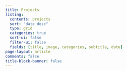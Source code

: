 ```yaml
---
title: Projects
listing:
  contents: projects
  sort: "date desc"
  type: grid
  categories: true
  sort-ui: false
  filter-ui: false
  fields: [title, image, categories, subtitle, date]
page-layout: article
comments: false
title-block-banner: false
---
```

